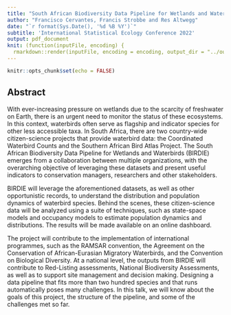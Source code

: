 ```yaml
---
title: "South African Biodiversity Data Pipeline for Wetlands and Waterbirds (BIRDIE)"
author: "Francisco Cervantes, Francis Strobbe and Res Altwegg"
date: "`r format(Sys.Date(), '%d %B %Y')`"
subtitle: 'International Statistical Ecology Conference 2022'
output: pdf_document
knit: (function(inputFile, encoding) {
  rmarkdown::render(inputFile, encoding = encoding, output_dir = "../output") })
---
```


```r
knitr::opts_chunk$set(echo = FALSE)
```

## Abstract

With ever-increasing pressure on wetlands due to the scarcity of freshwater on Earth, there is an urgent need to monitor the status of these ecosystems. In this context, waterbirds often serve as flagship and indicator species for other less accessible taxa. In South Africa, there are two country-wide citizen-science projects that provide waterbird data: the Coordinated Waterbird Counts and the Southern African Bird Atlas Project. The South African Biodiversity Data Pipeline for Wetlands and Waterbirds (BIRDIE) emerges from a collaboration between multiple organizations, with the overarching objective of leveraging these datasets and present useful indicators to conservation managers, researchers and other stakeholders.

BIRDIE will leverage the aforementioned datasets, as well as other opportunistic records, to understand the distribution and population dynamics of waterbird species. Behind the scenes, these citizen-science data will be analyzed using a suite of techniques, such as state-space models and occupancy models to estimate population dynamics and distributions. The results will be made available on an online dashboard.

The project will contribute to the implementation of international programmes, such as the RAMSAR convention, the Agreement on the Conservation of African-Eurasian Migratory Waterbirds, and the Convention on Biological Diversity. At a national level, the outputs from BIRDIE will contribute to Red-Listing assessments, National Biodiversity Assessments, as well as to support site management and decision making. Designing a data pipeline that fits more than two hundred species and that runs automatically poses many challenges. In this talk, we will know about the goals of this project, the structure of the pipeline, and some of the challenges met so far.

